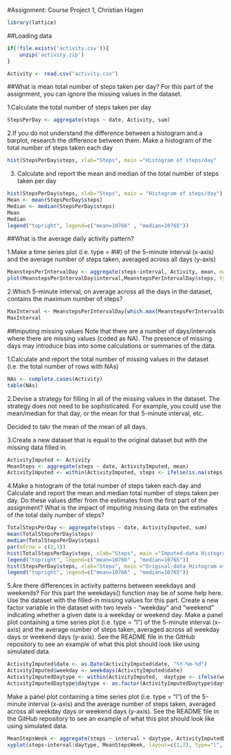
#Assignment: Course Project 1, Christian Hagen


```r
library(lattice)
```

##Loading data

```r
if(!file.exists('activity.csv')){
    unzip('activity.zip')
}

Activity <- read.csv("activity.csv")
```

##What is mean total number of steps taken per day?
For this part of the assignment, you can ignore the missing values in the dataset.

1.Calculate the total number of steps taken per day
```r
StepsPerDay <- aggregate(steps ~ date, Activity, sum)

```

2.If you do not understand the difference between a histogram and a barplot, research the difference between them. 
Make a histogram of the total number of steps taken each day

```r
hist(StepsPerDay$steps, xlab="Steps", main ="Histogram of steps/day"  )
```

3. Calculate and report the mean and median of the total number of steps taken per day

```R
hist(StepsPerDay$steps, xlab="Steps", main = "Histogram of steps/day")
Mean <- mean(StepsPerDay$steps)
Median <- median(StepsPerDay$steps)
Mean
Median
legend("topright", legend=c("mean=10766" , "median=10765"))
```

##What is the average daily activity pattern?

1.Make a time series plot (i.e. type = #l#) of the 5-minute interval (x-axis) and the average number of steps taken, 
averaged across all days (y-axis)

```r
MeanstepsPerIntervalDay <- aggregate(steps~interval, Activity, mean, na.rm=TRUE)
plot(MeanstepsPerIntervalDay$interval,MeanstepsPerIntervalDay$steps, type = "l", xlab = "Interval", ylab = "Mean steps")
```


2.Which 5-minute interval, on average across all the days in the dataset, contains the maximum number of steps?
```r
MaxInterval <- MeanstepsPerIntervalDay[which.max(MeanstepsPerIntervalDay$steps)  , ]
MaxInterval               
```

##Imputing missing values
Note that there are a number of days/intervals where there are missing values (coded as NA). The presence of missing days may introduce bias
into some calculations or summaries of the data.

1.Calculate and report the total number of missing values in the dataset (i.e. the total number of rows with NAs)
```r
NAs <- complete.cases(Activity)
table(NAs)
```

2.Devise a strategy for filling in all of the missing values in the dataset. The strategy does not need to be sophisticated. 
For example, you could use the mean/median for that day, or the mean for that 5-minute interval, etc.

Decided to takr the mean of the mean of all days.

3.Create a new dataset that is equal to the original dataset but with the missing data filled in.

```r
ActivityImputed <- Activity
MeanSteps <- aggregate(steps ~ date, ActivityImputed, mean)
ActivityImputed <- within(ActivityImputed, steps <- ifelse(is.na(steps), mean(MeanSteps$steps),  ActivityImputed$steps ))
```

4.Make a histogram of the total number of steps taken each day and Calculate and report the mean and median total number of steps taken per day.
Do these values differ from the estimates from the first part of the assignment? What is the impact of imputing missing data on the estimates of the total daily number of steps?

```r
TotalStepsPerDay <- aggregate(steps ~ date, ActivityImputed, sum)
mean(TotalStepsPerDay$steps)
median(TotalStepsPerDay$steps)
par(mfrow = c(2,1))
hist(TotalStepsPerDay$steps, xlab="Steps", main ="Imputed-data Histogram of steps/day"  )
legend("topright", legend=c("mean=10766" , "median=10765"))
hist(StepsPerDay$steps, xlab="Steps", main ="Original-data Histogram of steps/day"  )
legend("topright", legend=c("mean=10766" , "median=10765"))
```

5.Are there differences in activity patterns between weekdays and weekends?
For this part the weekdays() function may be of some help here. Use the dataset with the filled-in missing values for this part.
Create a new factor variable in the dataset with two levels - "weekday" and "weekend" indicating whether a given date is a weekday or weekend day.
Make a panel plot containing a time series plot (i.e. type = "l") of the 5-minute interval (x-axis) and the average number of steps taken, averaged across all weekday days or weekend days (y-axis). 
See the README file in the GitHub repository to see an example of what this plot should look like using simulated data.

```r
ActivityImputed$date <- as.Date(ActivityImputed$date, "%Y-%m-%d")  
ActivityImputed$weekday <- weekdays(ActivityImputed$date)
ActivityImputedDaytype <- within(ActivityImputed,  daytype <- ifelse(weekday == "Saturday" | weekday== "Sunday", "weekend", "weekday"))
ActivityImputedDaytype$daytype <- as.factor(ActivityImputedDaytype$daytype)
```

Make a panel plot containing a time series plot (i.e. type = "l") of the 5-minute interval (x-axis) and the average number of steps taken, averaged across all weekday days or weekend days (y-axis). 
See the README file in the GitHub repository to see an example of what this plot should look like using simulated data.

```r
MeanStepsWeek <- aggregate(steps ~ interval + daytype, ActivityImputedDaytype, mean)
xyplot(steps~interval|daytype, MeanStepsWeek, layout=c(1,2), type="l", ylab= "Number of steps", xlab= "Interval")
```








